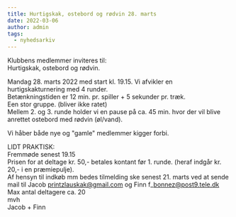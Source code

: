 ```yaml
---
title: Hurtigskak, ostebord og rødvin 28. marts
date: 2022-03-06
author: admin
tags:
  - nyhedsarkiv
---
```


Klubbens medlemmer inviteres til:  
Hurtigskak, ostebord og rødvin.

Mandag 28. marts 2022 med start kl. 19.15. 
Vi afvikler en hurtigskakturnering med 4 runder.  
Betænkningstiden er 12 min. pr. spiller + 5 sekunder pr. træk.  
Een stor gruppe. (bliver ikke ratet)  
Mellem 2. og 3. runde holder vi en pause på ca. 45 min. hvor der vil blive anrettet ostebord med rødvin (øl/vand).

Vi håber både nye og "gamle" medlemmer kigger forbi.

LIDT PRAKTISK:  
Fremmøde senest 19.15  
Prisen for at deltage kr. 50,- betales kontant før 1. runde. (heraf indgår kr. 20,- i en præmiepulje).  
Af hensyn til indkøb mm bedes tilmelding ske senest 21. marts ved at sende mail til Jacob printzlauskak@gmail.com og Finn f\_bonnez@post9.tele.dk  
Max antal deltagere ca. 20  
mvh  
Jacob + Finn
